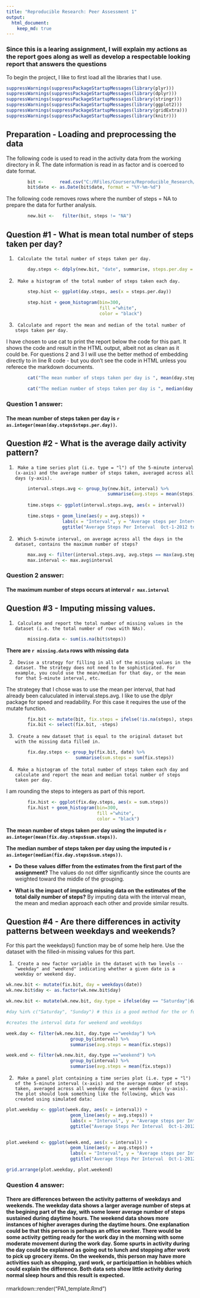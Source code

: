 ```yaml
---
title: "Reproducible Research: Peer Assessment 1"
output: 
  html_document:
    keep_md: true
---
```


### Since this is a learing assignment, I will explain my actions as the report goes along as well as develop a respectable looking report that answers the questions

To begin the project, I like to first load all the libraries that I use.

```r
suppressWarnings(suppressPackageStartupMessages(library(plyr)))
suppressWarnings(suppressPackageStartupMessages(library(dplyr)))
suppressWarnings(suppressPackageStartupMessages(library(stringr)))
suppressWarnings(suppressPackageStartupMessages(library(ggplot2)))
suppressWarnings(suppressPackageStartupMessages(library(gridExtra)))
suppressWarnings(suppressPackageStartupMessages(library(knitr)))
```

## Preparation - Loading and preprocessing the data  

The following code is used to read in the activity data from the working directory in R.  The date information is read in as factor and is coerced to date format.  

```r
        bit <-      read.csv("C:/RFiles/Coursera/Reproducible_Research/activity.csv")
        bit$date <- as.Date(bit$date, format = "%Y-%m-%d")
```


The following code removes rows where the number of steps = NA to prepare the data for further analysis.  

```r
        new.bit <-   filter(bit, steps != "NA")
```

## Question #1 - What is mean total number of steps taken per day?  

1.      Calculate the total number of steps taken per day.  

```r
        day.steps <- ddply(new.bit, "date", summarise, steps.per.day = sum(steps))
```

2.      Make a histogram of the total number of steps taken each day.  
 
```r
        step.hist <- ggplot(day.steps, aes(x = steps.per.day))

        step.hist + geom_histogram(bin=300, 
                                   fill ="white", 
                                   color = "black")
```

3.      Calculate and report the mean and median of the total number of steps taken per day.  

I have chosen to use cat to print the report below the code for this part.  It shows the code and result in the HTML output, albeit not as clean as it could be.  For questions 2 and 3 I will use the better method of embedding directly to in line R code - but you don't see the code in HTML unless you referece the markdown documents.

```r
        cat("The mean number of steps taken per day is ", mean(day.steps$steps.per.day), "\n")

        cat("The median number of steps taken per day is ", median(day.steps$steps.per.day), "\n")
```
  
###  **Question 1 answer:**  
#### The mean number of steps taken per day is `r as.integer(mean(day.steps$steps.per.day))`.
  

## Question #2 - What is the average daily activity pattern?  

1.      Make a time series plot (i.e. type = "l") of the 5-minute interval (x-axis) and the average number of steps taken, averaged across all days (y-axis).  

```r
        interval.steps.avg <- group_by(new.bit, interval) %>%
                                      summarise(avg.steps = mean(steps))
        
        time.steps <- ggplot(interval.steps.avg, aes(x = interval))

        time.steps + geom_line(aes(y = avg.steps)) +
                     labs(x = "Interval", y = "Average steps per Interval") + 
                     ggtitle("Average Steps Per Interval  Oct-1-2012 to Nov-30-2012")
```

2.      Which 5-minute interval, on average across all the days in the dataset, contains the maximum number of steps?   



```r
        max.avg <- filter(interval.steps.avg, avg.steps == max(avg.steps))
        max.interval <- max.avg$interval
```

###  **Question 2 answer:**  
#### The maximum number of steps occurs at interval `r max.interval`

## Question #3 - Imputing missing values.  

1.      Calculate and report the total number of missing values in the dataset (i.e. the total number of rows with NAs).  

```r
        missing.data <- sum(is.na(bit$steps))
```

**There are `r missing.data` rows with missing data**

2.      Devise a strategy for filling in all of the missing values in the dataset. The strategy does not need to be sophisticated. For example, you could use the mean/median for that day, or the mean for that 5-minute interval, etc.   

The strategey that I chose was to use the mean per interval, that had already been caluculated in interval.steps.avg.  I like to use the dplyr package for speed and readability.  For this case it requires the use of the mutate function.

```r
        fix.bit <- mutate(bit, fix.steps = ifelse(!is.na(steps), steps, interval.steps.avg$avg.steps))
        fix.bit <- select(fix.bit, -steps) 
```

3.      Create a new dataset that is equal to the original dataset but with the missing data filled in.  

```r
        fix.day.steps <- group_by(fix.bit, date) %>%
                          summarise(sum.steps = sum(fix.steps))
```

4.      Make a histogram of the total number of steps taken each day and calculate and report the mean and median total number of steps taken per day. 

I am rounding the steps to integers as part of this report.

```r
        fix.hist <- ggplot(fix.day.steps, aes(x = sum.steps))
        fix.hist + geom_histogram(bin=300, 
                                  fill ="white", 
                                  color = "black")
```

**The mean number of steps taken per day using the imputed is `r as.integer(mean(fix.day.steps$sum.steps))`.**  

**The median number of steps taken per day using the imputed is `r as.integer(median(fix.day.steps$sum.steps))`.**

+ **Do these values differ from the estimates from the first part of the assignment?**  The values do not differ significantly since the counts are weighted toward the middle of the grouping.

+ **What is the impact of imputing missing data on the estimates of the total daily number of steps?**  By imputing data with the interval mean, the mean and median approach each other and provide similar results.    


## Question #4 - Are there differences in activity patterns between weekdays and weekends?  

For this part the weekdays() function may be of some help here. Use the dataset with the filled-in missing values for this part.  

1.      Create a new factor variable in the dataset with two levels -- "weekday" and "weekend" indicating whether a given date is a weekday or weekend day.  


```r
wk.new.bit <- mutate(fix.bit, day = weekdays(date))
wk.new.bit$day <- as.factor(wk.new.bit$day)

wk.new.bit <- mutate(wk.new.bit, day.type = ifelse(day == "Saturday"|day == "Sunday", "weekend", "weekday"))

#day %in% c("Saturday", "Sunday") # this is a good method for the or function above too

#creates the interval data for weekend and weekdays

week.day <- filter(wk.new.bit, day.type =="weekday") %>%
                        group_by(interval) %>%        
                        summarise(avg.steps = mean(fix.steps))

week.end <- filter(wk.new.bit, day.type =="weekend") %>%
                        group_by(interval) %>%        
                        summarise(avg.steps = mean(fix.steps))
```

2.      Make a panel plot containing a time series plot (i.e. type = "l") of the 5-minute interval (x-axis) and the average number of steps taken, averaged across all weekday days or weekend days (y-axis). The plot should look something like the following, which was created using simulated data:

```r
plot.weekday <- ggplot(week.day, aes(x = interval)) +
                        geom_line(aes(y = avg.steps)) +
                        labs(x = "Interval", y = "Average steps per Interval") + 
                        ggtitle("Average Steps Per Interval  Oct-1-2012 to Nov-30-2012 - On Weekdays")


plot.weekend <- ggplot(week.end, aes(x = interval)) +
                        geom_line(aes(y = avg.steps)) +
                        labs(x = "Interval", y = "Average steps per Interval") + 
                        ggtitle("Average Steps Per Interval  Oct-1-2012 to Nov-30-2012 - On Weekends")

grid.arrange(plot.weekday, plot.weekend)
```

###  **Question 4 answer:**  
#### There are differences between the activity patterns of weekdays and weekends.  The weekday data shows a larger average number of steps at the begining part of the day, with some lower average number of steps sustained during daytime hours.  The weekend data shows more instances of higher averages during the daytime hours.  One explanation could be that this person is perhaps an office worker.  There would be some activity getting ready for the work day in the morning with some moderate movement during the work day.  Some spurts in activity during the day could be explained as going out to lunch and stopping after work to pick up grocery items.  On the weekends, this person may have more activities such as shopping, yard work, or participattion in hobbies which could explain the difference.  Both data sets show little activity during normal sleep hours and this result is expected.  

rmarkdown::render("PA1_template.Rmd")